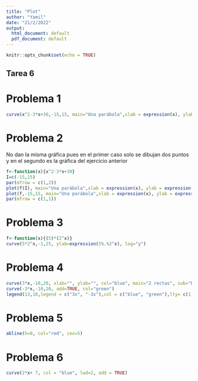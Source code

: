 ```yaml
---
title: "Plot"
author: "Yamil"
date: "21/2/2022"
output:
  html_document: default
  pdf_document: default
---
```


```r
knitr::opts_chunk$set(echo = TRUE)
```
## Tarea 6

# Problema 1
```r
curve(x^2-3*x+30,-15,15, main="Una parábola",xlab = expression(x), ylab = expression(y = x ^ 2 - 3 * x + 30))
```

# Problema 2
No dan la misma gráfica pues en el primer caso solo se dibujan dos puntos y en el segundo es la gráfica del ejercicio anterior
```r
f<-function(x){x^2-3*x+30}
I=c(-15,15)
par(mfrow = c(1,2))
plot(f(I), main="Una parábola",xlab = expression(x), ylab = expression(y = x ^ 2 - 3 * x + 30))
plot(f,-15,15, main="Una parábola",xlab = expression(x), ylab = expression(y = x ^ 2 - 3 * x + 30))
par(mfrow = c(1,1))
```

# Problema 3
```r
f<-function(x){(5)*(2^x)}
curve(5*2^x,-1,25, ylab=expression(5%.%2^x), log="y")
```

# Problema 4
```r
curve(3*x,-10,20, xlab="", ylab="", col="blue", main="2 rectas", sub="Dos rectas con pendiente opuesto")
curve(-3*x,-10,20, add=TRUE, col="green")
legend(13,10,legend = c("3x", "-3x"),col = c("blue", "green"),lty= c(1, 1))
```

# Problema 5
```r
abline(h=0, col="red", cex=5)
```
# Problema 6
```r
curve(2*x+ 7, col = "blue", lwd=2, add = TRUE)
```




